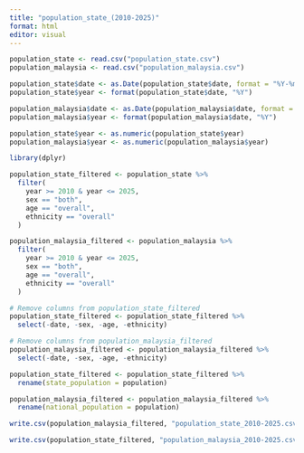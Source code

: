 ```yaml
---
title: "population_state_(2010-2025)"
format: html
editor: visual
---
```


```r
population_state <- read.csv("population_state.csv")
population_malaysia <- read.csv("population_malaysia.csv")

population_state$date <- as.Date(population_state$date, format = "%Y-%m-%d")
population_state$year <- format(population_state$date, "%Y")

population_malaysia$date <- as.Date(population_malaysia$date, format = "%d/%m/%Y")
population_malaysia$year <- format(population_malaysia$date, "%Y")

population_state$year <- as.numeric(population_state$year)
population_malaysia$year <- as.numeric(population_malaysia$year)
```

```r
library(dplyr)

population_state_filtered <- population_state %>%
  filter(
    year >= 2010 & year <= 2025,
    sex == "both",
    age == "overall",
    ethnicity == "overall"
  )

population_malaysia_filtered <- population_malaysia %>%
  filter(
    year >= 2010 & year <= 2025,
    sex == "both",
    age == "overall",
    ethnicity == "overall"
  )
```

```r
# Remove columns from population_state_filtered
population_state_filtered <- population_state_filtered %>%
  select(-date, -sex, -age, -ethnicity)

# Remove columns from population_malaysia_filtered
population_malaysia_filtered <- population_malaysia_filtered %>%
  select(-date, -sex, -age, -ethnicity)

```

```r
population_state_filtered <- population_state_filtered %>%
  rename(state_population = population)

population_malaysia_filtered <- population_malaysia_filtered %>%
  rename(national_population = population)

```

```r
write.csv(population_malaysia_filtered, "population_state_2010-2025.csv", row.names = FALSE)

write.csv(population_state_filtered, "population_malaysia_2010-2025.csv", row.names = FALSE)
```
